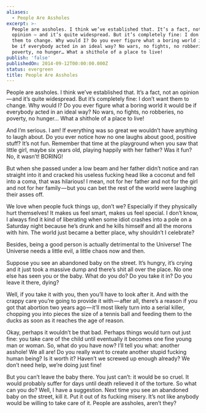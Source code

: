 ```yaml
---
aliases:
  - People Are Assholes
excerpt: >-
  People are assholes. I think we’ve established that. It’s a fact, not an
  opinion — and it’s quite widespread. But it’s completely fine: I don’t want
  them to change. Why would I? Do you ever figure what a boring world it would
  be if everybody acted in an ideal way? No wars, no fights, no robberies, no
  poverty, no hunger… What a shithole of a place to live!
publish: 'false'
publishedOn: 2014-09-12T00:00:00.000Z
status: evergreen
title: People Are Assholes
---
```

People are assholes. I think we’ve established that. It’s a fact, not an opinion — and it’s quite widespread. But it’s completely fine: I don’t want them to change. Why would I? Do you ever figure what a boring world it would be if everybody acted in an ideal way? No wars, no fights, no robberies, no poverty, no hunger… What a shithole of a place to live!

And I’m serious. I am! If everything was so great we wouldn’t have anything to laugh about. Do you ever notice how no one laughs about good, positive stuff? It’s not fun. Remember that time at the playground when you saw that little girl, maybe six years old, playing happily with her father? Was it fun? No, it wasn’t! BORING!

But when she passed under a low beam and her father didn’t notice and ran straight into it and cracked his useless fucking head like a coconut and fell into a coma, that was hilarious! I mean, not for her father and not for the girl and not for her family — but you can bet the rest of the world were laughing their asses off.

We love when people fuck things up, don’t we? Especially if they physically hurt themselves! It makes us feel smart, makes us feel special. I don’t know, I always find it kind of liberating when some idiot crashes into a pole on a Saturday night because he’s drunk and he kills himself and all the morons with him. The world just became a better place, why shouldn’t I celebrate?

Besides, being a good person is actually detrimental to the Universe! The Universe needs a little evil, a little chaos now and then.

Suppose you see an abandoned baby on the street. It’s hungry, it’s crying and it just took a massive dump and there’s shit all over the place. No one else has seen you or the baby. What do you do? Do you take it in? Do you leave it there, dying?

Well, if you take it with you, then you’ll have to look after it. And with the crappy care you’re going to provide it with — after all, there’s a reason if you got that abortion two years ago — it’ll most likely turn into a serial killer, chopping you into pieces the size of a tennis ball and feeding them to the ducks as soon as it reaches the age of reason.

Okay, perhaps it wouldn’t be that bad. Perhaps things would turn out just fine: you take care of the child until eventually it becomes one fine young man or woman. So, what do you have now? I’ll tell you what: another asshole! We all are! Do you really want to create another stupid fucking human being? Is it worth it? Haven’t we screwed up enough already? We don’t need help, we’re doing just fine!

But you can’t leave the baby there. You just can’t: it would be so cruel. It would probably suffer for days until death relieved it of the torture. So what can you do? Well, I have a suggestion. Next time you see an abandoned baby on the street, kill it. Put it out of its fucking misery. It’s not like anybody would be willing to take care of it. People are assholes, aren’t they?

